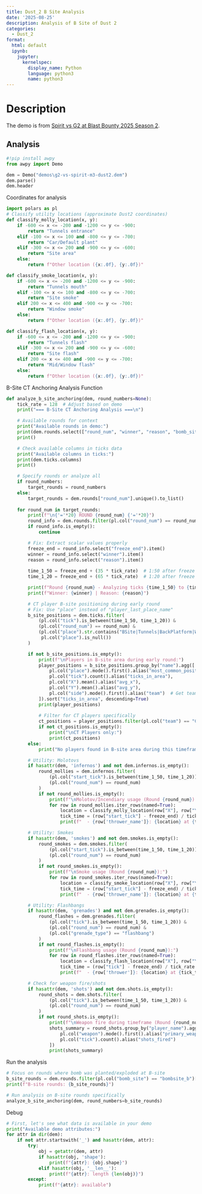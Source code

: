 ```yaml
---
title: Dust_2 B Site Analysis
date: '2025-08-25'
description: Analysis of B Site of Dust 2
categories:
  - Dust_2
format:
  html: default
  ipynb:
    jupyter:
      kernelspec:
        display_name: Python
        language: python3
        name: python3
---
```


# Description

The demo is from [Spirit vs G2 at Blast Bounty 2025 Season 2](https://www.hltv.org/matches/2384142/g2-vs-spirit-blast-bounty-2025-season-2).

## Analysis

```python
#!pip install awpy
from awpy import Demo

dem = Demo("demos\g2-vs-spirit-m3-dust2.dem")
dem.parse()
dem.header
```

Coordinates for analysis
```python
import polars as pl
# Classify utility locations (approximate Dust2 coordinates)
def classify_molly_location(x, y):
    if -600 <= x <= -200 and -1200 <= y <= -900:
        return "Tunnels entrance"
    elif -100 <= x <= 100 and -800 <= y <= -700:
        return "Car/Default plant"
    elif -300 <= x <= 200 and -900 <= y <= -600:
        return "Site area"
    else:
        return f"Other location ({x:.0f}, {y:.0f})"

def classify_smoke_location(x, y):
    if -600 <= x <= -200 and -1200 <= y <= -900:
        return "Tunnels mouth"
    elif -100 <= x <= 100 and -800 <= y <= -700:
        return "Site smoke"
    elif 200 <= x <= 400 and -900 <= y <= -700:
        return "Window smoke"
    else:
        return f"Other location ({x:.0f}, {y:.0f})"

def classify_flash_location(x, y):
    if -600 <= x <= -200 and -1200 <= y <= -900:
        return "Tunnels flash"
    elif -300 <= x <= 200 and -900 <= y <= -600:
        return "Site flash"
    elif 200 <= x <= 400 and -900 <= y <= -700:
        return "Mid/Window flash"
    else:
        return f"Other location ({x:.0f}, {y:.0f})"
```

B-Site CT Anchoring Analysis Function
```python
def analyze_b_site_anchoring(dem, round_numbers=None):
    tick_rate = 128  # Adjust based on demo
    print("=== B-Site CT Anchoring Analysis ===\n")

    # Available rounds for context
    print("Available rounds in demo:")
    print(dem.rounds.select(["round_num", "winner", "reason", "bomb_site"]))
    print()

    # Check available columns in ticks data
    print("Available columns in ticks:")
    print(dem.ticks.columns)
    print()

    # Specify rounds or analyze all
    if round_numbers:
        target_rounds = round_numbers
    else:
        target_rounds = dem.rounds["round_num"].unique().to_list()
    
    for round_num in target_rounds:
        print(f"\n{'='*20} ROUND {round_num} {'='*20}")
        round_info = dem.rounds.filter(pl.col("round_num") == round_num)
        if round_info.is_empty():
            continue

        # Fix: Extract scalar values properly
        freeze_end = round_info.select("freeze_end").item()
        winner = round_info.select("winner").item()
        reason = round_info.select("reason").item()
        
        time_1_50 = freeze_end + (35 * tick_rate)  # 1:50 after freeze
        time_1_20 = freeze_end + (65 * tick_rate)  # 1:20 after freeze

        print(f"Round {round_num} - Analyzing ticks {time_1_50} to {time_1_20}")
        print(f"Winner: {winner} | Reason: {reason}")

        # CT player B-site positioning during early round
        # Fix: Use "place" instead of "player_last_place_name"
        b_site_positions = dem.ticks.filter(
            (pl.col("tick").is_between(time_1_50, time_1_20)) &
            (pl.col("round_num") == round_num) &
            (pl.col("place").str.contains("BSite|Tunnels|BackPlatform|Window|BPlatform|Tunnel") |
             pl.col("place").is_null())
        )

        if not b_site_positions.is_empty():
            print(f"\nPlayers in B-site area during early round:")
            player_positions = b_site_positions.group_by("name").agg([
                pl.col("place").mode().first().alias("most_common_position"),
                pl.col("tick").count().alias("ticks_in_area"),
                pl.col("X").mean().alias("avg_x"),
                pl.col("Y").mean().alias("avg_y"),
                pl.col("side").mode().first().alias("team")  # Get team info
            ]).sort("ticks_in_area", descending=True)
            print(player_positions)
            
            # Filter for CT players specifically
            ct_positions = player_positions.filter(pl.col("team") == "CT")
            if not ct_positions.is_empty():
                print("\nCT Players only:")
                print(ct_positions)
        else:
            print("No players found in B-site area during this timeframe")

        # Utility: Molotovs
        if hasattr(dem, 'infernos') and not dem.infernos.is_empty():
            round_mollies = dem.infernos.filter(
                (pl.col("start_tick").is_between(time_1_50, time_1_20)) &
                (pl.col("round_num") == round_num)
            )
            if not round_mollies.is_empty():
                print(f"\nMolotov/Incendiary usage (Round {round_num}):")
                for row in round_mollies.iter_rows(named=True):
                    location = classify_molly_location(row["X"], row["Y"])
                    tick_time = (row["start_tick"] - freeze_end) / tick_rate
                    print(f"  - {row['thrower_name']}: {location} at {tick_time:.1f}s into round")

        # Utility: Smokes
        if hasattr(dem, 'smokes') and not dem.smokes.is_empty():
            round_smokes = dem.smokes.filter(
                (pl.col("start_tick").is_between(time_1_50, time_1_20)) &
                (pl.col("round_num") == round_num)
            )
            if not round_smokes.is_empty():
                print(f"\nSmoke usage (Round {round_num}):")
                for row in round_smokes.iter_rows(named=True):
                    location = classify_smoke_location(row["X"], row["Y"])
                    tick_time = (row["start_tick"] - freeze_end) / tick_rate
                    print(f"  - {row['thrower_name']}: {location} at {tick_time:.1f}s into round")

        # Utility: Flashbangs
        if hasattr(dem, 'grenades') and not dem.grenades.is_empty():
            round_flashes = dem.grenades.filter(
                (pl.col("tick").is_between(time_1_50, time_1_20)) &
                (pl.col("round_num") == round_num) &
                (pl.col("grenade_type") == "flashbang")
            )
            if not round_flashes.is_empty():
                print(f"\nFlashbang usage (Round {round_num}):")
                for row in round_flashes.iter_rows(named=True):
                    location = classify_flash_location(row["X"], row["Y"])
                    tick_time = (row["tick"] - freeze_end) / tick_rate
                    print(f"  - {row['thrower']}: {location} at {tick_time:.1f}s into round")

        # Check for weapon fire/shots
        if hasattr(dem, 'shots') and not dem.shots.is_empty():
            round_shots = dem.shots.filter(
                (pl.col("tick").is_between(time_1_50, time_1_20)) &
                (pl.col("round_num") == round_num)
            )
            if not round_shots.is_empty():
                print(f"\nWeapon fire during timeframe (Round {round_num}):")
                shots_summary = round_shots.group_by("player_name").agg([
                    pl.col("weapon").mode().first().alias("primary_weapon"),
                    pl.col("tick").count().alias("shots_fired")
                ])
                print(shots_summary)
```

Run the analysis

```python
# Focus on rounds where bomb was planted/exploded at B-site
b_site_rounds = dem.rounds.filter(pl.col("bomb_site") == "bombsite_b")["round_num"].to_list()
print(f"B-site rounds: {b_site_rounds}")

# Run analysis on B-site rounds specifically
analyze_b_site_anchoring(dem, round_numbers=b_site_rounds)

```

Debug
```python
# First, let's see what data is available in your demo
print("Available demo attributes:")
for attr in dir(dem):
    if not attr.startswith('_') and hasattr(dem, attr):
        try:
            obj = getattr(dem, attr)
            if hasattr(obj, 'shape'):
                print(f"{attr}: {obj.shape}")
            elif hasattr(obj, '__len__'):
                print(f"{attr}: length {len(obj)}")
        except:
            print(f"{attr}: available")

```